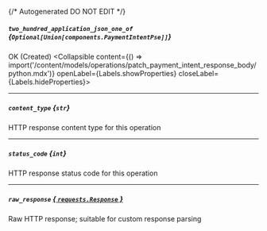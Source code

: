 {/* Autogenerated DO NOT EDIT  */}

##### `two_hundred_application_json_one_of` *{`Optional[Union[components.PaymentIntentPse]]`}*
OK (Created)
<Collapsible content={() => import('/content/models/operations/patch_payment_intent_response_body/python.mdx')} openLabel={Labels.showProperties} closeLabel={Labels.hideProperties}>
</Collapsible>

---
##### `content_type` *{`str`}*
HTTP response content type for this operation

---
##### `status_code` *{`int`}*
HTTP response status code for this operation

---
##### `raw_response` [*{ `requests.Response` }*](https://requests.readthedocs.io/en/latest/api/#requests.Response)
Raw HTTP response; suitable for custom response parsing


